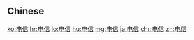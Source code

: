 {{also|電信}}
==Chinese==
{{zh-see|電信}}

[[ko:电信]]
[[hr:电信]]
[[lo:电信]]
[[hu:电信]]
[[mg:电信]]
[[ja:电信]]
[[chr:电信]]
[[zh:电信]]